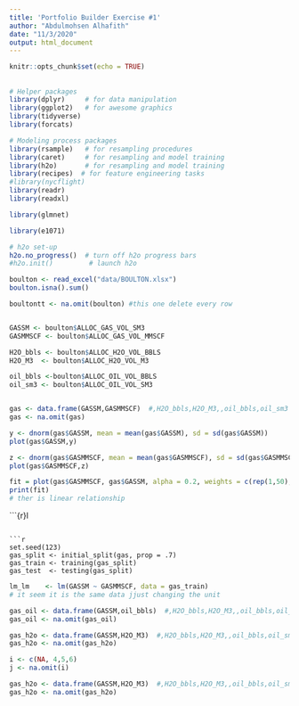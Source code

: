 ```yaml
---
title: 'Portfolio Builder Exercise #1'
author: "Abdulmohsen Alhafith"
date: "11/3/2020"
output: html_document
---
```


```r
knitr::opts_chunk$set(echo = TRUE)
```
## 
```r
# Helper packages
library(dplyr)     # for data manipulation
library(ggplot2)   # for awesome graphics
library(tidyverse)
library(forcats)

# Modeling process packages
library(rsample)   # for resampling procedures
library(caret)     # for resampling and model training
library(h2o)       # for resampling and model training
library(recipes)  # for feature engineering tasks
#library(nycflight)
library(readr)
library(readxl)

library(glmnet)
```
```r
library(e1071)
```

```r
# h2o set-up 
h2o.no_progress()  # turn off h2o progress bars
#h2o.init()         # launch h2o
```





```r
boulton <- read_excel("data/BOULTON.xlsx")
boulton.isna().sum()

```


```r
boultontt <- na.omit(boulton) #this one delete every row



```

```r
GASSM <- boulton$ALLOC_GAS_VOL_SM3
GASMMSCF <- boulton$ALLOC_GAS_VOL_MMSCF

H2O_bbls <- boulton$ALLOC_H2O_VOL_BBLS
H2O_M3  <- boulton$ALLOC_H2O_VOL_M3

oil_bbls <-boulton$ALLOC_OIL_VOL_BBLS
oil_sm3 <- boulton$ALLOC_OIL_VOL_SM3



```

```r
gas <- data.frame(GASSM,GASMMSCF)  #,H2O_bbls,H2O_M3,,oil_bbls,oil_sm3
gas <- na.omit(gas)
```


```r
y <- dnorm(gas$GASSM, mean = mean(gas$GASSM), sd = sd(gas$GASSM))
plot(gas$GASSM,y)

```
```r
z <- dnorm(gas$GASMMSCF, mean = mean(gas$GASMMSCF), sd = sd(gas$GASMMSCF))
plot(gas$GASMMSCF,z)

```


```r
fit = plot(gas$GASMMSCF, gas$GASSM, alpha = 0.2, weights = c(rep(1,50),rep(2,50)), nlambda = 20)
print(fit)
# ther is linear relationship 

```


```{r}l

```

```r
set.seed(123)
gas_split <- initial_split(gas, prop = .7)
gas_train <- training(gas_split)
gas_test  <- testing(gas_split)

```

```r
lm_lm    <- lm(GASSM ~ GASMMSCF, data = gas_train)
# it seem it is the same data jjust changing the unit 
```


```r
gas_oil <- data.frame(GASSM,oil_bbls)  #,H2O_bbls,H2O_M3,,oil_bbls,oil_sm3,GASMMSCF
gas_oil <- na.omit(gas_oil)
```


```r
gas_h2o <- data.frame(GASSM,H2O_M3)  #,H2O_bbls,H2O_M3,,oil_bbls,oil_sm3,GASMMSCF
gas_h2o <- na.omit(gas_h2o)


```


```r

i <- c(NA, 4,5,6)
j <- na.omit(i)

```



```r
gas_h2o <- data.frame(GASSM,H2O_M3)  #,H2O_bbls,H2O_M3,,oil_bbls,oil_sm3,GASMMSCF
gas_h2o <- na.omit(gas_h2o)

```




```r

```

